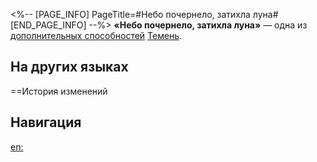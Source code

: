 <%-- [PAGE_INFO]
PageTitle=#Небо почернело, затихла луна#
[END_PAGE_INFO] --%>
{{Навык Инфобокс
|Название         = Небо почернело, затихла луна
|Изображение      = След Небо почернело, затихла луна.png
|Персонаж         = Темень
|Тип              = Доп. способность
|Возвышение       = 2
|Длительность     = 
|Описание         = Крит. шанс Темени и духа памяти Тьмуши повышается на 35%. Использование умений расходует 5% от текущего НР Темени и повышает крит. урон обоих на 15% на 2 хода. Использование Тьмушей умения «Сон. Растворяется. Словно роса» восстанавливает 1 оч. навыков отряда.
|Свойство1        = 
|Масштабирование1 = 
}}
'''«Небо почернело, затихла луна»''' — одна из [[дополнительная способность|дополнительных способностей]] [[Темень]].

==На других языках==
{{На других языках
|en   = Dark the Night, Still the Moon
|zhs  = 天黑黑，月寂寂
|zht  = 天黑黑，月寂寂
|ja   = {{Rubi|暗|くら}}い{{Rubi|夜|よる}}の{{Rubi|孤独|こどく}}な{{Rubi|月|つき}}
|ko   = 어두운 하늘, 고요한 달
|es   = Luna serena en noche oscura
|fr   = Lune sereine dans l'obscurité
|ru   = Небо почернело, затихла луна
|th   = Dark the Night, Still the Moon
|vi   = Trời Tối Đen, Trăng Tĩnh Mịch
|de   = Stiller Mond in dunkler Nacht
|id   = Dark the Night, Still the Moon
|pt   = Escura é a Noite, Calma é a Lua
}}

==История изменений
{{История изменений|3.6}}

==Навигация==
{{Навык Навбокс|Темень}}

[[en:]]